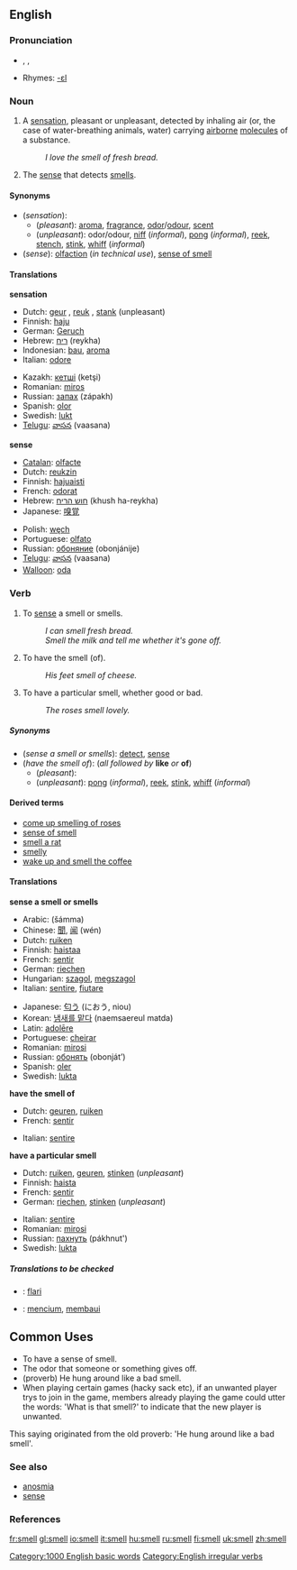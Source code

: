 ==English==

===Pronunciation===
*{{AHD|smĕl}}, {{IPA|/smɛl/}}, {{SAMPA|/smEl/}}
*Rhymes: [[Rhymes:English:-ɛl|-ɛl]]

===Noun===
{{en-noun|s|-}}

# A [[sensation]], pleasant or unpleasant, detected by inhaling air (or, the case of water-breathing animals, water) carrying [[airborne]] [[molecule]]s of a substance.
#: ''I love the smell of fresh bread.''
# {{physiology}} The [[sense]] that detects [[smell]]s.

====Synonyms====
*(''sensation''):
**(''pleasant''): [[aroma]], [[fragrance]], [[odor]]/[[odour]], [[scent]]
**(''unpleasant''): odor/odour, [[niff]] (''informal''), [[pong]] (''informal''), [[reek]], [[stench]], [[stink]], [[whiff]] (''informal'')
*(''sense''): [[olfaction]] (''in technical use''), [[sense of smell]]

====Translations====
'''sensation'''
{{top}}
*Dutch: [[geur]] {{m}}, [[reuk]] {{m}}, [[stank]] {{m}} (unpleasant)
*Finnish: [[haju]]
*German: [[Geruch]] {{m}}
*Hebrew: [[ריח]] (reykha) {{m}}
*Indonesian: [[bau]], [[aroma]]
*Italian: [[odore#Italian|odore]]
{{mid}}
*Kazakh: [[кетшi]] (ketşi)
*Romanian: [[miros]] {{n}}
*Russian: [[запах]] (zápakh) {{m}}
*Spanish: [[olor]] {{m}}
*Swedish: [[lukt]] {{c}}
*[[Telugu]]: [[వాసన]] (vaasana)
{{bottom}}

'''sense'''
{{top}}
*[[Catalan]]: [[olfacte]]
*Dutch: [[reukzin]] {{m}}
*Finnish: [[hajuaisti]]
*French: [[odorat]] {{m}}
*Hebrew: [[חוש הריח]] (khush ha-reykha) {{m}}
*Japanese: [[嗅覚]]
{{mid}}
*Polish: [[węch]]
*Portuguese: [[olfato]] {{m}}
*Russian: [[обоняние]] (obonjánije) {{n}}
*[[Telugu]]: [[వాసన]] (vaasana)
*[[Walloon]]: [[oda#Walloon|oda]]
{{bottom}}

===Verb===
{{en-verb|smells|smelling|'''[[smelled]]''' ''or'' '''[[smelt]]'''}}

# {{transitive}} To [[sense]] a smell or smells.
#: ''I can smell fresh bread.''
#: ''Smell the milk and tell me whether it's gone off.''
# {{cattag|transitive|followed by '''like''' ''or'' '''of'''}} To have the smell (of).
#: ''His feet smell of cheese.''
# {{intransitive}} To have a particular smell, whether good or bad.
#: ''The roses smell lovely.''

=====Synonyms=====
*(''sense a smell or smells''): [[detect]], [[sense]]
*(''have the smell of''): (''all followed by'' '''like''' ''or'' '''of''')
**(''pleasant''):
**(''unpleasant''): [[pong]] (''informal''), [[reek]], [[stink]], [[whiff]] (''informal'')

====Derived terms====
*[[come up smelling of roses]]
*[[sense of smell]]
*[[smell a rat]]
*[[smelly]]
*[[wake up and smell the coffee]]

====Translations====
'''sense a smell or smells'''
{{top}}
*Arabic: {{ARchar|[[شم]]}} (šámma)
*Chinese: [[聞]], [[闻]] (wén)
*Dutch: [[ruiken]]
*Finnish: [[haistaa]]
*French: [[sentir]]
*German: [[riechen]]
*Hungarian: [[szagol]], [[megszagol]]
*Italian: [[sentire]], [[fiutare]]
{{mid}}
*Japanese: [[匂う]] (におう, niou)
*Korean: [[냄새를 맡다]] (naemsaereul matda)
*Latin: [[adolēre]]
*Portuguese: [[cheirar]]
*Romanian: [[mirosi]]
*Russian: [[обонять]] (obonját’)
*Spanish: [[oler]]
*Swedish: [[lukta]]
{{bottom}}

'''have the smell of'''
{{top}}
*Dutch: [[geuren]], [[ruiken]]
*French: [[sentir]]
{{mid}}
*Italian: [[sentire]]
{{bottom}}

'''have a particular smell'''
{{top}}
*Dutch: [[ruiken]], [[geuren]], [[stinken]] (''unpleasant'')
*Finnish: [[haista]]
*French: [[sentir]]
*German: [[riechen]], [[stinken]] (''unpleasant'')
{{mid}}
*Italian: [[sentire]]
*Romanian: [[mirosi]]
*Russian: [[пахнуть]] (pákhnut')
*Swedish: [[lukta]]
{{bottom}}

=====Translations to be checked=====
{{checktrans}}

*{{ttbc|Esperanto}}: [[flari]]
*{{ttbc|Indonesian}}: [[cium|mencium]], [[bau|membaui]]


== Common Uses ==
* To have a sense of smell.
* The odor that someone or something gives off.
* (proverb) He hung around like a bad smell.
* When playing certain games (hacky sack etc), if an unwanted player trys to join in the game, members already playing the game could utter the words: 'What is that smell?' to indicate that the new player is unwanted.

This saying originated from the old proverb: 'He hung around like a bad smell'.

===See also===
*[[anosmia]]
*[[sense]]

===References===
{{R:Century 1911}}
{{R:Webster 1913}}

[[Category:1000 English basic words]]
[[Category:English irregular verbs]]

[[fr:smell]]
[[gl:smell]]
[[io:smell]]
[[it:smell]]
[[hu:smell]]
[[ru:smell]]
[[fi:smell]]
[[uk:smell]]
[[zh:smell]]